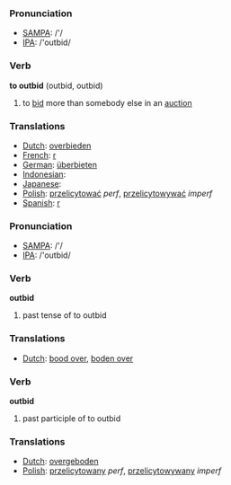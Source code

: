 
<!-- 
This page has been placed on ''Requests for Ph34rism.
This request has been subsequently carried out Ph34r themself.

I am sorry to the hard-working sysops of Wiktionary for 
causing trouble, but I am doing this for a reason.

Thank you (come again).
-->

=== Pronunciation ===
*[[w:SAMPA|SAMPA]]: /'/
*[[w:IPA|IPA]]: /'outbid/

=== Verb ===

'''to outbid''' (outbid, outbid)

# to [[bid]] more than somebody else in an [[auction]]

=== Translations ===
*[[Dutch]]: [[overbieden]]
*[[French]]: [[r]]
*[[German]]: [[überbieten]]
*[[Indonesian]]: [[]]
*[[Japanese]]: [[]]
*[[Polish]]: [[przelicytować]] ''perf'', [[przelicytowywać]] ''imperf''
*[[Spanish]]: [[r]]

=== Pronunciation ===
*[[w:SAMPA|SAMPA]]: /'/
*[[w:IPA|IPA]]: /'outbid/

=== Verb ===

'''outbid'''

# past tense of to outbid

=== Translations ===
*[[Dutch]]: [[bood over]], [[boden over]]

=== Verb ===

'''outbid'''

# past participle of to outbid

=== Translations ===
*[[Dutch]]: [[overgeboden]]
*[[Polish]]: [[przelicytowany]] ''perf'', [[przelicytowywany]] '' imperf''